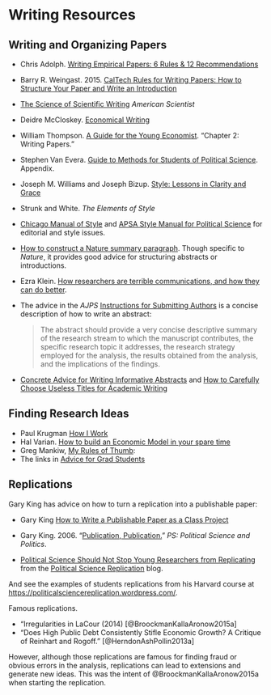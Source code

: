 # Writing Resources

## Writing and Organizing Papers

-   Chris Adolph. [Writing Empirical Papers: 6 Rules & 12 Recommendations](http://faculty.washington.edu/cadolph/503/papers.pdf)

-   Barry R. Weingast. 2015. [CalTech Rules for Writing Papers: How to Structure Your Paper and Write an Introduction](https://web.stanford.edu/group/mcnollgast/cgi-bin/wordpress/wp-content/uploads/2013/10/CALTECH.RUL_..pdf)

-   [The Science of Scientific Writing](http://www.americanscientist.org/issues/id.877,y.0,no.,content.true,page.1,css.print/issue.aspx) *American Scientist*

-   Deidre McCloskey. [Economical Writing](http://www.amazon.com/Economical-Writing-Deirdre-McCloskey/dp/1577660633/)

-   William Thompson. [A Guide for the Young Economist](http://www.amazon.com/Guide-Young-Economist-MIT-Press/dp/026251589X). "Chapter 2: Writing Papers."

-   Stephen Van Evera. [Guide to Methods for Students of Political Science](http://www.amazon.com/Guide-Methods-Students-Political-Science/dp/080148457X). Appendix.

-   Joseph M. Williams and Joseph Bizup. [Style: Lessons in Clarity and Grace](http://www.amazon.com/dp/0321898680/)

-   Strunk and White. *The Elements of Style*

-   [Chicago Manual of Style](http://www.chicagomanualofstyle.org/) and [APSA Style Manual for Political Science](http://www.apsanet.org/Portals/54/APSA%20Files/publications/APSAStyleManual2006.pdf) for editorial and style issues.

-   [How to construct a Nature summary paragraph](http://www.nature.com/nature/authors/gta/Letter_bold_para.doc). Though specific to *Nature*, it provides good advice for structuring abstracts or introductions.

-   Ezra Klein. [How researchers are terrible communications, and how they can do better](http://chrisblattman.com/2015/11/05/ezra-klein-how-researchers-are-terrible-communicators-and-how-they-can-do-better/).

-   The advice in the *AJPS* [Instructions for Submitting Authors](http://ajps.org/guidelines-for-manuscripts/) is a concise description of how to write an abstract:

    > The abstract should provide a very concise descriptive summary of the research stream to which the manuscript contributes, the specific research
    > topic it addresses, the research strategy employed for the analysis, the results obtained from the analysis, and the implications of the findings.

-   [Concrete Advice for Writing Informative Abstracts](http://connection.sagepub.com/blog/sage-connection/2014/05/15/concrete-advice-for-writing-informative-abstracts/) and [How to Carefully Choose Useless Titles for Academic Writing](http://www.socialsciencespace.com/2014/03/how-to-carefully-choose-useless-titles-for-academic-writing/)

## Finding Research Ideas

-   Paul Krugman [How I Work](http://web.mit.edu/krugman/www/howiwork.html)
-   Hal Varian. [How to build an Economic Model in your spare time](http://people.ischool.berkeley.edu/~hal/Papers/how.pdf)
-   Greg Mankiw, [My Rules of Thumb](http://faculty.som.yale.edu/jameschoi/mankiw_tips.pdf):
-   The links in [Advice for Grad Students](http://gregmankiw.blogspot.com/2006/05/advice-for-grad-students.html)

## Replications

Gary King has advice on how to turn a replication into a publishable paper:

-   Gary King [How to Write a Publishable Paper as a Class Project](http://gking.harvard.edu/papers)

-   Gary King. 2006. "[Publication, Publication.](http://gking.harvard.edu/files/abs/paperspub-abs.shtml)" *PS: Political Science and Politics*.

-   [Political Science Should Not Stop Young Researchers from Replicating](https://politicalsciencereplication.wordpress.com/2015/06/15/political-science-should-not-stop-young-researchers-from-replicating/)
    from the [Political Science Replication](https://politicalsciencereplication.wordpress.com) blog.

And see the examples of students replications from his Harvard course at <https://politicalsciencereplication.wordpress.com/>.

Famous replications.

-   "Irregularities in LaCour (2014) [@BroockmanKallaAronow2015a]
-   "Does High Public Debt Consistently Stifle Economic Growth? A Critique of Reinhart and Rogoff." [@HerndonAshPollin2013a]

However, although those replications are famous for finding fraud or obvious
errors in the analysis, replications can lead to extensions and generate new
ideas. This was the intent of @BroockmanKallaAronow2015a when starting the
replication.

